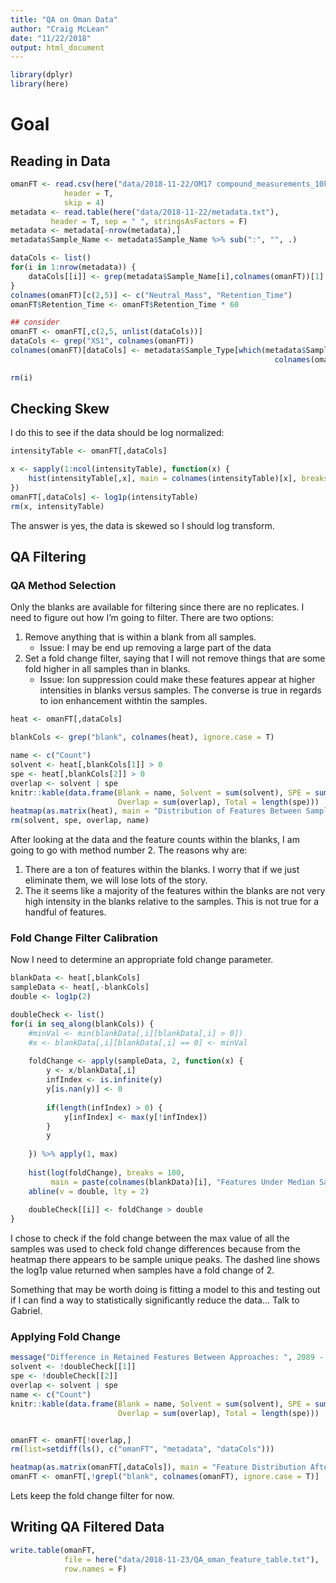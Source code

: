 ```yaml
---
title: "QA on Oman Data"
author: "Craig McLean"
date: "11/22/2018"
output: html_document
---
```


```r
library(dplyr)
library(here)
```

# Goal

## Reading in Data 

```r
omanFT <- read.csv(here("data/2018-11-22/OM17 compound_measurements_10k_blanks.csv"), 
            header = T, 
            skip = 4)
metadata <- read.table(here("data/2018-11-22/metadata.txt"), 
         header = T, sep = " ", stringsAsFactors = F)
metadata <- metadata[-nrow(metadata),]
metadata$Sample_Name <- metadata$Sample_Name %>% sub(":", "", .)

dataCols <- list()
for(i in 1:nrow(metadata)) {
    dataCols[[i]] <- grep(metadata$Sample_Name[i],colnames(omanFT))[1]
}
colnames(omanFT)[c(2,5)] <- c("Neutral_Mass", "Retention_Time")
omanFT$Retention_Time <- omanFT$Retention_Time * 60

## consider
omanFT <- omanFT[,c(2,5, unlist(dataCols))]
dataCols <- grep("XS1", colnames(omanFT))
colnames(omanFT)[dataCols] <- metadata$Sample_Type[which(metadata$Sample_Name %in% 
                                                           colnames(omanFT)[dataCols])]

rm(i)
```

## Checking Skew

I do this to see if the data should be log normalized:

```r
intensityTable <- omanFT[,dataCols]

x <- sapply(1:ncol(intensityTable), function(x) {
    hist(intensityTable[,x], main = colnames(intensityTable)[x], breaks = 250)  
}) 
omanFT[,dataCols] <- log1p(intensityTable)
rm(x, intensityTable)
```

The answer is yes, the data is skewed so I should log transform.

## QA Filtering 

### QA Method Selection

Only the blanks are available for filtering since there are no replicates. I need to figure out how I'm going to filter. There are two options:

1) Remove anything that is within a blank from all samples.
    - Issue: I may be end up removing a large part of the data
2) Set a fold change filter, saying that I will not remove things that are some fold higher in all samples than in blanks. 
    - Issue: Ion suppression could make these features appear at higher intensities in blanks versus samples. The converse is true in regards to ion enhancement withtin the samples. 

```r
heat <- omanFT[,dataCols]

blankCols <- grep("blank", colnames(heat), ignore.case = T)

name <- c("Count")
solvent <- heat[,blankCols[1]] > 0
spe <- heat[,blankCols[2]] > 0
overlap <- solvent | spe
knitr::kable(data.frame(Blank = name, Solvent = sum(solvent), SPE = sum(spe), 
                        Overlap = sum(overlap), Total = length(spe)))
heatmap(as.matrix(heat), main = "Distribution of Features Between Samples")
rm(solvent, spe, overlap, name)
```

After looking at the data and the feature counts within the blanks, I am going to go with method number 2. The reasons why are:

1) There are a ton of features within the blanks. I worry that if we just eliminate them, we will lose lots of the story.
2) The it seems like a majority of the features within the blanks are not very high intensity in the blanks relative to the samples. This is not true for a handful of features. 

### Fold Change Filter Calibration

Now I need to determine an appropriate fold change parameter. 

```r
blankData <- heat[,blankCols]
sampleData <- heat[,-blankCols]
double <- log1p(2)

doubleCheck <- list()
for(i in seq_along(blankCols)) {
    #minVal <- min(blankData[,i][blankData[,i] > 0])
    #x <- blankData[,i][blankData[,i] == 0] <- minVal
    
    foldChange <- apply(sampleData, 2, function(x) {
        y <- x/blankData[,i]
        infIndex <- is.infinite(y)
        y[is.nan(y)] <- 0
        
        if(length(infIndex) > 0) {
            y[infIndex] <- max(y[!infIndex])    
        }
        y
        
    }) %>% apply(1, max)
    
    hist(log(foldChange), breaks = 100, 
         main = paste(colnames(blankData)[i], "Features Under Median Sample Intensity"))
    abline(v = double, lty = 2)
    
    doubleCheck[[i]] <- foldChange > double
}
```

I chose to check if the fold change between the max value of all the samples was used to check fold change differences because from the heatmap there appears to be sample unique peaks. The dashed line shows the log1p value returned when samples have a fold change of 2. 

Something that may be worth doing is fitting a model to this and testing out if I can find a way to statistically significantly reduce the data... Talk to Gabriel.  

### Applying Fold Change

```r
message("Difference in Retained Features Between Approaches: ", 2089 - 1242)
solvent <- !doubleCheck[[1]]
spe <- !doubleCheck[[2]]
overlap <- solvent | spe
name <- c("Count")
knitr::kable(data.frame(Blank = name, Solvent = sum(solvent), SPE = sum(spe), 
                        Overlap = sum(overlap), Total = length(spe)))


omanFT <- omanFT[!overlap,]
rm(list=setdiff(ls(), c("omanFT", "metadata", "dataCols")))
```

```r
heatmap(as.matrix(omanFT[,dataCols]), main = "Feature Distribution After QA")
omanFT <- omanFT[,!grepl("blank", colnames(omanFT), ignore.case = T)]
```


Lets keep the fold change filter for now. 

## Writing QA Filtered Data

```r
write.table(omanFT, 
            file = here("data/2018-11-23/QA_oman_feature_table.txt"),
            row.names = F)
```

